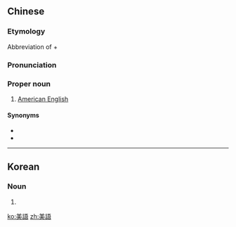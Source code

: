 {{also|美语}}
==Chinese==
{{zh-forms|s=美语}}

===Etymology===
Abbreviation of {{zh-l|美國|United States}} + {{zh-l|語|speech; language}}

===Pronunciation===
{{zh-pron
|m=Měiyǔ
|c=mei5 jyu5
|cat=pn
}}

===Proper noun===
{{zh-proper}}

# [[American English]]

====Synonyms====
* {{zh-l|美式英語}}
* {{zh-l|美國英語}}

----

==Korean==
{{ko-hanjatab}}

===Noun===
{{ko-noun|hj|hangeul=미어}}

# {{hanja form of|미어|[[American English]]}}

[[ko:美語]]
[[zh:美語]]